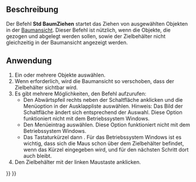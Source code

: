 <languages/>

{{Docnav/de
|[[Std_TreeCollapseDocument/de|BaumDokumentReduzieren]]
|[[Std_TreeSelection/de|BaumAuswahl]]
|[[Std_View_Menu/de|Std Menü Ansicht]]
|IconL=Std_TreeCollapseDocument.svg
|IconR=Std_TreeSelection.svg
|IconC=Freecad.svg
}}

{{GuiCommand/de
|Name=Std TreeDrag
|Name/de=Std BaumZiehen
|MenuLocation=Ansicht → Baumansicht-Aktionen → Ziehen initiieren
|Workbenches=Alle
|Shortcut={{KEY|T}} {{KEY|D}}
|Version=0.19
}}

<span id="Description"></span>
==Beschreibung==

Der Befehl '''Std BaumZiehen''' startet das Ziehen von ausgewählten Objekten in der [[Tree_view/de|Baumansicht]]. Dieser Befehl ist nützlich, wenn die Objekte, die gezogen und abgelegt werden sollen, sowie der Zielbehälter nicht gleichzeitig in der Baumansicht angezeigt werden.

<span id="Usage"></span>
==Anwendung==

# Ein oder mehrere Objekte auswählen.
# Wenn erforderlich, wird die Baumansicht so verschoben, dass der Zielbehälter sichtbar wird.
# Es gibt mehrere Möglichkeiten, den Befehl aufzurufen:
#* Den Abwärtspfeil rechts neben der Schaltfläche {{Button|[[Image:Std_TreeDrag.svg|16px]]}} anklicken und die Menüoption {{MenuCommand|Ziehen initiieren}} in der Ausklappliste auswählen. Hinweis: Das Bild der Schaltfläche ändert sich entsprechend der Auswahl. Diese Option funktioniert nicht mit dem Betriebssystem Windows.
#* Den Menüeintrag {{MenuCommand|Ansicht → Baumansicht-Aktionen → [[Image:Std_TreeDrag.svg|16px]] Ziehen initiieren}} auswählen. Diese Option funktioniert nicht mit dem Betriebssystem Windows.
#* Das Tastaturkürzel {{KEY|T}} dann {{KEY|D}}. Für das Betriebssystem Windows ist es wichtig, dass sich die Maus schon über dem Zielbehälter befindet, wenn das Kürzel eingegeben wird, und für den nächsten Schritt dort auch bleibt.
# Den Zielbehälter mit der linken Maustaste anklicken.


{{Docnav/de
|[[Std_TreeCollapseDocument/de|BaumDokumentReduzieren]]
|[[Std_TreeSelection/de|BaumAuswahl]]
|[[Std_View_Menu/de|Std Menü Ansicht]]
|IconL=Std_TreeCollapseDocument.svg
|IconR=Std_TreeSelection.svg
|IconC=Freecad.svg
}}

{{Std_Base_navi{{#translation:}}}}
{{Userdocnavi{{#translation:}}}}